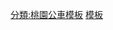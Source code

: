 {{台灣公車路線
|模板名稱=捷運機場線先導公車
|標誌=
|標誌簡介
|名稱=捷運機場線先導公車<small>（蘆洲總站 <big>↔</big> 桃園機場）</small>
|鐵路類別=
|代表色={{桃園捷運色彩|機}}
|背景顏色=white
|車站列表=[[蘆洲站|捷運蘆洲站]] - [[民族路]]口 - [[國立空中大學|空中大學]] - [[三民高中站|捷運三民高中站]] - 蘆洲區公所 - 鷺江國小 - [[和尚洲溪墘|溪墘]] - [[徐匯中學站|捷運徐匯中學站]] - 幸福戲院 - [[三和國中站|捷運三和國中站]] - [[新北市私立格致高級中學|格致中學]] - 和平公園 - [[忠孝路]] - [[三重站|捷運三重站]] - 菜寮（重陽路） - 三重稅捐分處 - 修德國小 - 大智街口 - （[[中山高速公路]]） - ▲[[交通部高速公路局|高公局]] - （中山高速公路） - ◆[[長庚醫院|林口長庚醫院]] - ◆華夏大飯店 - ◆[[林口站 (桃園捷運)|林口A9站]]（往程八德路、返程龜山一路） - （中山高速公路） - [[長榮航空|長榮]] - [[南崁]] - ▲[[台茂購物中心]] - 下南崁 - 南亞([[好市多]]) - 溪州 - 台灣松下 - 三商 - 水尾 - 八股路口 - 下水尾 - 菓林 - 崁下 - 崁上 - 樹仔坡 - 貨運站（華儲） - 航郵中心 - [[臺灣桃園國際機場|桃園機場]][[機場第一航廈站|一航站]] （往程下客處、返程第八月臺） - [[臺灣桃園國際機場|桃園機場]][[機場第二航廈站|二航站]]（往程下客處、返程第七月臺）
|備註 = ▲ 分段點， ◆ 分段緩衝區
}}<noinclude>
[[分類:桃園公車模板]]
[[分類:捷運先導公車|模板]]
</noinclude>